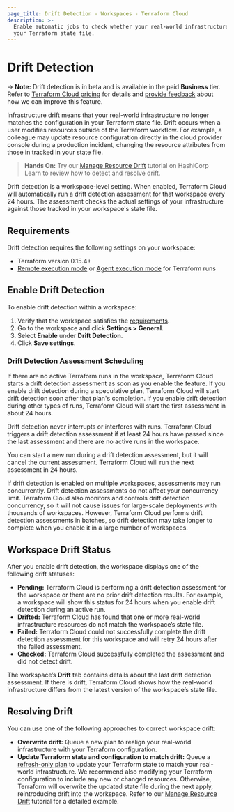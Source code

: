 ```yaml
---
page_title: Drift Detection - Workspaces - Terraform Cloud
description: >-
  Enable automatic jobs to check whether your real-world infrastructure matches
  your Terraform state file.
---
```


# Drift Detection

-> **Note:** Drift detection is in beta and is available in the paid **Business** tier. Refer to [Terraform Cloud pricing](https://www.hashicorp.com/products/terraform/pricing) for details and  [provide feedback](https://forms.gle/BwjgvrKQcLbgqK3f7) about how we can improve this feature.

Infrastructure drift means that your real-world infrastructure no longer matches the configuration in your Terraform state file. Drift occurs when a user modifies resources outside of the Terraform workflow. For example, a colleague may update resource configuration directly in the cloud provider console during a production incident, changing the resource attributes from those in tracked in your state file.

> **Hands On:** Try our [Manage Resource Drift](https://learn.hashicorp.com/tutorials/terraform/resource-drift) tutorial on HashiCorp Learn to review how to detect and resolve drift.

Drift detection is a workspace-level setting. When enabled, Terraform Cloud will automatically run a drift detection assessment for that workspace every 24 hours. The assessment checks the actual settings of your infrastructure against those tracked in your workspace's state file.

## Requirements

Drift detection requires the following settings on your workspace:
- Terraform version 0.15.4+
- [Remote execution mode](/cloud-docs/workspaces/settings#execution-mode) or [Agent execution mode](/cloud-docs/agents#configuring-workspaces-to-use-the-agent) for Terraform runs

## Enable Drift Detection

To enable drift detection within a workspace:
1. Verify that the workspace satisfies the [requirements](#requirements).
1. Go to the workspace and click **Settings > General**.
1. Select **Enable** under **Drift Detection**.
1. Click **Save settings**.

### Drift Detection Assessment Scheduling

If there are no active Terraform runs in the workspace, Terraform Cloud starts a drift detection assessment as soon as you enable the feature. If you enable drift detection during a speculative plan, Terraform Cloud will start drift detection soon after that plan's completion. If you enable drift detection during other types of runs, Terraform Cloud will start the first assessment in about 24 hours.

Drift detection never interrupts or interferes with runs. Terraform Cloud triggers a drift detection assessment if at least 24 hours have passed since the last assessment and there are no active runs in the workspace.

You can start a new run during a drift detection assessment, but it will cancel the current assessment. Terraform Cloud will run the next assessment in 24 hours.

If drift detection is enabled on multiple workspaces, assessments may run concurrently. Drift detection assessments do not affect your concurrency limit. Terraform Cloud also monitors and controls drift detection concurrency, so it will not cause issues for large-scale deployments with thousands of workspaces. However, Terraform Cloud performs drift detection assessments in batches, so drift detection may take longer to complete when you enable it in a large number of workspaces.

## Workspace Drift Status

After you enable drift detection, the workspace displays one of the following drift statuses:

- **Pending:** Terraform Cloud is performing a drift detection assessment for the workspace or there are no prior drift detection results. For example, a workspace will show this status for 24 hours when you enable drift detection during an active run.
- **Drifted:** Terraform Cloud has found that one or more real-world infrastructure resources do not match the workspace’s state file.
-  **Failed:** Terraform Cloud could not successfully complete the drift detection assessment for this workspace and will retry 24 hours after the failed assessment.
- **Checked:** Terraform Cloud successfully completed the assessment and did not detect drift.

The workspace’s **Drift** tab contains details about the last drift detection assessment. If there is drift, Terraform Cloud shows how the real-world infrastructure differs from the latest version of the workspace’s state file.


## Resolving Drift

You can use one of the following approaches to correct workspace drift:

- **Overwrite drift:** Queue a new plan to realign your real-world infrastructure with your Terraform configuration.
- **Update Terraform state and configuration to match drift:** Queue a [refresh-only plan](/cloud-docs/run/modes-and-options#refresh-only-mode) to update your Terraform state to match your real-world infrastructure. We recommend also modifying your Terraform configuration to include any new or changed resources. Otherwise, Terraform will overwrite the updated state file during the next apply, reintroducing drift into the workspace. Refer to our [Manage Resource Drift](https://learn.hashicorp.com/tutorials/terraform/resource-drift) tutorial for a detailed example.
